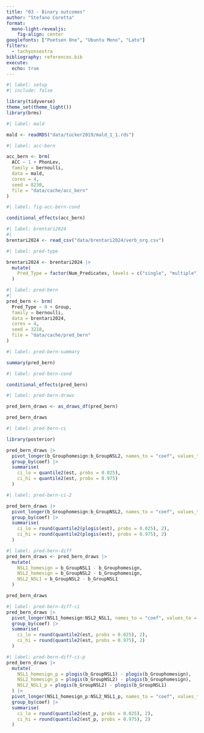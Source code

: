 ```yaml
---
title: "03 - Binary outcomes"
author: "Stefano Coretta"
format:
  mono-light-revealjs:
    fig-align: center
googlefonts: ["Poetsen One", "Ubuntu Mono", "Lato"]
filters:
  - tachyonsextra
bibliography: references.bib
execute:
  echo: true
---
```


```r
#| label: setup
#| include: false

library(tidyverse)
theme_set(theme_light())
library(brms)
```

```r
#| label: mald

mald <- readRDS("data/tucker2019/mald_1_1.rds")
```

```r
#| label: acc-bern

acc_bern <- brm(
  ACC ~ 1 + PhonLev,
  family = bernoulli,
  data = mald,
  cores = 4,
  seed = 8230,
  file = "data/cache/acc_bern"
)
```

```r
#| label: fig-acc-bern-cond

conditional_effects(acc_bern)
```

```r
#| label: brentari2024
#| 
brentari2024 <- read_csv("data/brentari2024/verb_org.csv")
```

```r
#| label: pred-type

brentari2024 <- brentari2024 |> 
  mutate(
    Pred_Type = factor(Num_Predicates, levels = c("single", "multiple"))
  )
```

```r
#| label: pred-bern
#| 
pred_bern <- brm(
  Pred_Type ~ 0 + Group,
  family = bernoulli,
  data = brentari2024,
  cores = 4,
  seed = 3218,
  file = "data/cache/pred_bern"
)
```

```r
#| label: pred-bern-summary

summary(pred_bern)
```

```r
#| label: pred-bern-cond

conditional_effects(pred_bern)
```

```r
#| label: pred-bern-draws

pred_bern_draws <- as_draws_df(pred_bern)

pred_bern_draws
```

```r
#| label: pred-bern-ci

library(posterior)

pred_bern_draws |> 
  pivot_longer(b_Grouphomesign:b_GroupNSL2, names_to = "coef", values_to = "est") |> 
  group_by(coef) |> 
  summarise(
    ci_lo = quantile2(est, probs = 0.025),
    ci_hi = quantile2(est, probs = 0.975)
  )
```

```r
#| label: pred-bern-ci-2

pred_bern_draws |> 
  pivot_longer(b_Grouphomesign:b_GroupNSL2, names_to = "coef", values_to = "est") |> 
  group_by(coef) |> 
  summarise(
    ci_lo = round(quantile2(plogis(est), probs = 0.025), 2),
    ci_hi = round(quantile2(plogis(est), probs = 0.975), 2)
  )
```

```r
#| label: pred-bern-diff
pred_bern_draws <- pred_bern_draws |> 
  mutate(
    NSL1_homesign = b_GroupNSL1 - b_Grouphomesign,
    NSL2_homesign = b_GroupNSL2 - b_Grouphomesign,
    NSL2_NSL1 = b_GroupNSL2 - b_GroupNSL1
  )

pred_bern_draws
```

```r
#| label: pred-bern-diff-ci
pred_bern_draws |> 
  pivot_longer(NSL1_homesign:NSL2_NSL1, names_to = "coef", values_to = "est") |> 
  group_by(coef) |> 
  summarise(
    ci_lo = round(quantile2(est, probs = 0.025), 2),
    ci_hi = round(quantile2(est, probs = 0.975), 2)
  )
```

```r
#| label: pred-bern-diff-ci-p
pred_bern_draws |> 
  mutate(
    NSL1_homesign_p = plogis(b_GroupNSL1) - plogis(b_Grouphomesign),
    NSL2_homesign_p = plogis(b_GroupNSL2) - plogis(b_Grouphomesign),
    NSL2_NSL1_p = plogis(b_GroupNSL2) - plogis(b_GroupNSL1)
  ) |> 
  pivot_longer(NSL1_homesign_p:NSL2_NSL1_p, names_to = "coef", values_to = "est_p") |> 
  group_by(coef) |> 
  summarise(
    ci_lo = round(quantile2(est_p, probs = 0.025), 2),
    ci_hi = round(quantile2(est_p, probs = 0.975), 2)
  )
```

